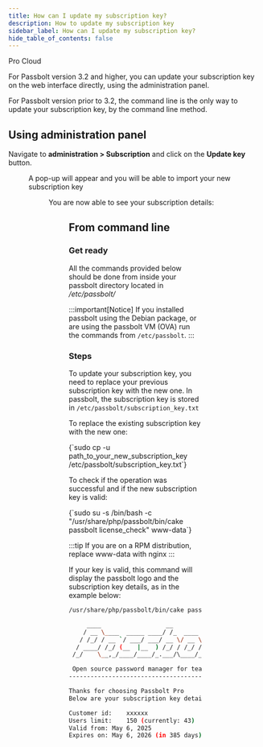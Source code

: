 ```yaml
---
title: How can I update my subscription key?
description: How to update my subscription key
sidebar_label: How can I update my subscription key?
hide_table_of_contents: false
---
```


<div style={{display: "flex", gap: "1rem"}}>
  <Chips link="https://www.passbolt.com/pricing/pro" isUnderMainTitle={true}>Pro</Chips>
  <Chips link="https://www.passbolt.com/pricing/cloud" isUnderMainTitle={true}>Cloud</Chips>
</div>

For Passbolt version 3.2 and higher, you can update your subscription key on the web interface directly, using the administration panel.

For Passbolt version prior to 3.2, the command line is the only way to update your subscription key, by the command line method.

## Using administration panel

Navigate to **administration > Subscription** and click on the **Update key** button.
<Figure
  src="/img/screenshots/update-subscription-key-1.jpg"
  alt="Update subscription key administration screen "
  caption="fig. Update subscription key administration screen"
/>


A pop-up will appear and you will be able to import your new subscription key
<Figure
  src="/img/screenshots/update-subscription-key-2.jpg"
  alt="Choose file popup in subscription key administration screen "
  caption="fig. Choose file popup in subscription key administration screen"
/>


You are now able to see your subscription details:
<Figure
  src="/img/screenshots/update-subscription-key-3.jpg"
  alt="Subscription details in subscription key administration screen "
  caption="fig. Subscription details in subscription key administration screen"
/>

## From command line
### Get ready

All the commands provided below should be done from inside your passbolt directory located in */etc/passbolt/*

:::important[Notice]
If you installed passbolt using the Debian package, or are using the passbolt VM (OVA) run the commands from `/etc/passbolt`.
:::
### Steps


To update your subscription key, you need to replace your previous subscription key with the new one. In passbolt, the subscription key is stored in `/etc/passbolt/subscription_key.txt`

To replace the existing subscription key with the new one:

<CodeBlock>
  {`sudo cp -u path_to_your_new_subscription_key /etc/passbolt/subscription_key.txt`}
</CodeBlock>

To check if the operation was successful and if the new subscription key is valid:

<CodeBlock>
  {`sudo su -s /bin/bash -c "/usr/share/php/passbolt/bin/cake passbolt license_check" www-data`}
</CodeBlock>

:::tip
If you are on a RPM distribution, replace www-data with nginx
:::

If your key is valid, this command will display the passbolt logo and the subscription key details, as in the example below:
```bash
/usr/share/php/passbolt/bin/cake passbolt license_check

     ____                  __          ____
    / __ \____  _____ ____/ /_  ____  / / /_
   / /_/ / __ `/ ___/ ___/ __ \/ __ \/ / __/
  / ____/ /_/ (__  |__  ) /_/ / /_/ / / /
 /_/    \__,_/____/____/_.___/\____/_/\__/

 Open source password manager for teams
---------------------------------------------------------------

Thanks for choosing Passbolt Pro
Below are your subscription key details

Customer id:	xxxxxx
Users limit:	150 (currently: 43)
Valid from:	May 6, 2025
Expires on:	May 6, 2026 (in 385 days)
```
